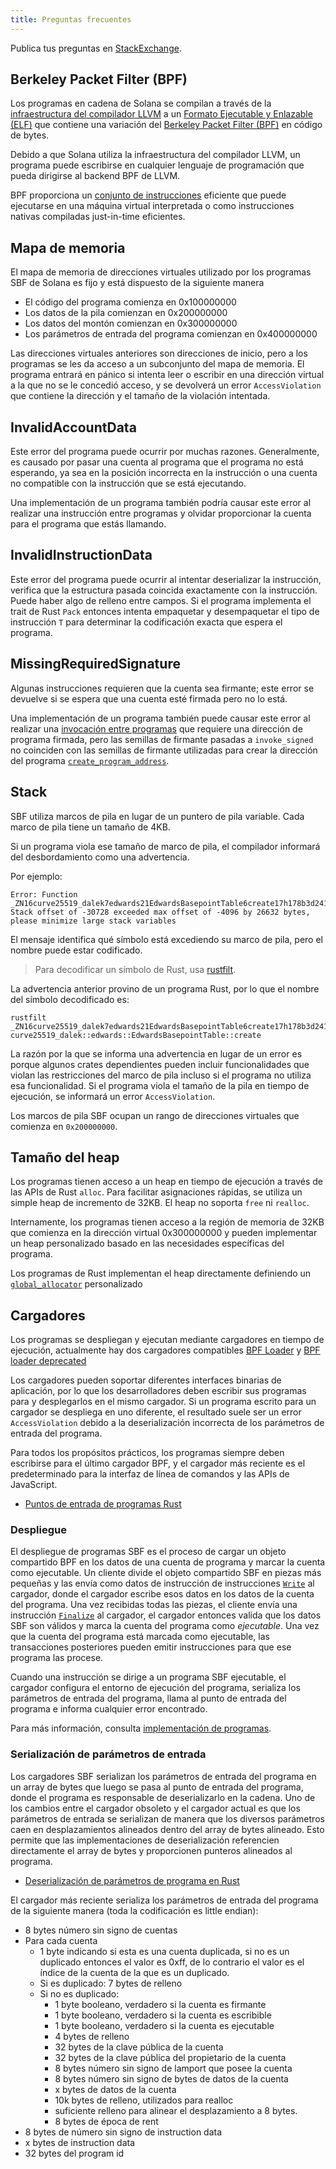 ```yaml
---
title: Preguntas frecuentes
---
```


Publica tus preguntas en
[StackExchange](https://solana.stackexchange.com/questions/ask).

## Berkeley Packet Filter (BPF)

Los programas en cadena de Solana se compilan a través de la
[infraestructura del compilador LLVM](https://llvm.org/) a un
[Formato Ejecutable y Enlazable (ELF)](https://en.wikipedia.org/wiki/Executable_and_Linkable_Format)
que contiene una variación del
[Berkeley Packet Filter (BPF)](https://en.wikipedia.org/wiki/Berkeley_Packet_Filter)
en código de bytes.

Debido a que Solana utiliza la infraestructura del compilador LLVM, un programa
puede escribirse en cualquier lenguaje de programación que pueda dirigirse al
backend BPF de LLVM.

BPF proporciona un
[conjunto de instrucciones](https://github.com/iovisor/bpf-docs/blob/master/eBPF.md)
eficiente que puede ejecutarse en una máquina virtual interpretada o como
instrucciones nativas compiladas just-in-time eficientes.

## Mapa de memoria

El mapa de memoria de direcciones virtuales utilizado por los programas SBF de
Solana es fijo y está dispuesto de la siguiente manera

- El código del programa comienza en 0x100000000
- Los datos de la pila comienzan en 0x200000000
- Los datos del montón comienzan en 0x300000000
- Los parámetros de entrada del programa comienzan en 0x400000000

Las direcciones virtuales anteriores son direcciones de inicio, pero a los
programas se les da acceso a un subconjunto del mapa de memoria. El programa
entrará en pánico si intenta leer o escribir en una dirección virtual a la que
no se le concedió acceso, y se devolverá un error `AccessViolation` que contiene
la dirección y el tamaño de la violación intentada.

## InvalidAccountData

Este error del programa puede ocurrir por muchas razones. Generalmente, es
causado por pasar una cuenta al programa que el programa no está esperando, ya
sea en la posición incorrecta en la instrucción o una cuenta no compatible con
la instrucción que se está ejecutando.

Una implementación de un programa también podría causar este error al realizar
una instrucción entre programas y olvidar proporcionar la cuenta para el
programa que estás llamando.

## InvalidInstructionData

Este error del programa puede ocurrir al intentar deserializar la instrucción,
verifica que la estructura pasada coincida exactamente con la instrucción. Puede
haber algo de relleno entre campos. Si el programa implementa el trait de Rust
`Pack` entonces intenta empaquetar y desempaquetar el tipo de instrucción `T`
para determinar la codificación exacta que espera el programa.

## MissingRequiredSignature

Algunas instrucciones requieren que la cuenta sea firmante; este error se
devuelve si se espera que una cuenta esté firmada pero no lo está.

Una implementación de un programa también puede causar este error al realizar
una [invocación entre programas](/docs/core/cpi) que requiere una dirección de
programa firmada, pero las semillas de firmante pasadas a `invoke_signed` no
coinciden con las semillas de firmante utilizadas para crear la dirección del
programa [`create_program_address`](/docs/core/pda#createprogramaddress).

## Stack

SBF utiliza marcos de pila en lugar de un puntero de pila variable. Cada marco
de pila tiene un tamaño de 4KB.

Si un programa viola ese tamaño de marco de pila, el compilador informará del
desbordamiento como una advertencia.

Por ejemplo:

```text
Error: Function _ZN16curve25519_dalek7edwards21EdwardsBasepointTable6create17h178b3d2411f7f082E Stack offset of -30728 exceeded max offset of -4096 by 26632 bytes, please minimize large stack variables
```

El mensaje identifica qué símbolo está excediendo su marco de pila, pero el
nombre puede estar codificado.

> Para decodificar un símbolo de Rust, usa
> [rustfilt](https://github.com/luser/rustfilt).

La advertencia anterior provino de un programa Rust, por lo que el nombre del
símbolo decodificado es:

```shell
rustfilt _ZN16curve25519_dalek7edwards21EdwardsBasepointTable6create17h178b3d2411f7f082E
curve25519_dalek::edwards::EdwardsBasepointTable::create
```

La razón por la que se informa una advertencia en lugar de un error es porque
algunos crates dependientes pueden incluir funcionalidades que violan las
restricciones del marco de pila incluso si el programa no utiliza esa
funcionalidad. Si el programa viola el tamaño de la pila en tiempo de ejecución,
se informará un error `AccessViolation`.

Los marcos de pila SBF ocupan un rango de direcciones virtuales que comienza en
`0x200000000`.

## Tamaño del heap

Los programas tienen acceso a un heap en tiempo de ejecución a través de las
APIs de Rust `alloc`. Para facilitar asignaciones rápidas, se utiliza un simple
heap de incremento de 32KB. El heap no soporta `free` ni `realloc`.

Internamente, los programas tienen acceso a la región de memoria de 32KB que
comienza en la dirección virtual 0x300000000 y pueden implementar un heap
personalizado basado en las necesidades específicas del programa.

Los programas de Rust implementan el heap directamente definiendo un
[`global_allocator`](https://github.com/solana-labs/solana/blob/d9b0fc0e3eec67dfe4a97d9298b15969b2804fab/sdk/program/src/entrypoint.rs#L72)
personalizado

## Cargadores

Los programas se despliegan y ejecutan mediante cargadores en tiempo de
ejecución, actualmente hay dos cargadores compatibles
[BPF Loader](https://github.com/solana-labs/solana/blob/7ddf10e602d2ed87a9e3737aa8c32f1db9f909d8/sdk/program/src/bpf_loader.rs#L17)
y
[BPF loader deprecated](https://github.com/solana-labs/solana/blob/7ddf10e602d2ed87a9e3737aa8c32f1db9f909d8/sdk/program/src/bpf_loader_deprecated.rs#L14)

Los cargadores pueden soportar diferentes interfaces binarias de aplicación, por
lo que los desarrolladores deben escribir sus programas para y desplegarlos en
el mismo cargador. Si un programa escrito para un cargador se despliega en uno
diferente, el resultado suele ser un error `AccessViolation` debido a la
deserialización incorrecta de los parámetros de entrada del programa.

Para todos los propósitos prácticos, los programas siempre deben escribirse para
el último cargador BPF, y el cargador más reciente es el predeterminado para la
interfaz de línea de comandos y las APIs de JavaScript.

- [Puntos de entrada de programas Rust](/docs/programs/lang-rust#program-entrypoint)

### Despliegue

El despliegue de programas SBF es el proceso de cargar un objeto compartido BPF
en los datos de una cuenta de programa y marcar la cuenta como ejecutable. Un
cliente divide el objeto compartido SBF en piezas más pequeñas y las envía como
datos de instrucción de instrucciones
[`Write`](https://github.com/solana-labs/solana/blob/bc7133d7526a041d1aaee807b80922baa89b6f90/sdk/program/src/loader_instruction.rs#L13)
al cargador, donde el cargador escribe esos datos en los datos de la cuenta del
programa. Una vez recibidas todas las piezas, el cliente envía una instrucción
[`Finalize`](https://github.com/solana-labs/solana/blob/bc7133d7526a041d1aaee807b80922baa89b6f90/sdk/program/src/loader_instruction.rs#L30)
al cargador, el cargador entonces valida que los datos SBF son válidos y marca
la cuenta del programa como _ejecutable_. Una vez que la cuenta del programa
está marcada como ejecutable, las transacciones posteriores pueden emitir
instrucciones para que ese programa las procese.

Cuando una instrucción se dirige a un programa SBF ejecutable, el cargador
configura el entorno de ejecución del programa, serializa los parámetros de
entrada del programa, llama al punto de entrada del programa e informa cualquier
error encontrado.

Para más información, consulta
[implementación de programas](/docs/programs/deploying).

### Serialización de parámetros de entrada

Los cargadores SBF serializan los parámetros de entrada del programa en un array
de bytes que luego se pasa al punto de entrada del programa, donde el programa
es responsable de deserializarlo en la cadena. Uno de los cambios entre el
cargador obsoleto y el cargador actual es que los parámetros de entrada se
serializan de manera que los diversos parámetros caen en desplazamientos
alineados dentro del array de bytes alineado. Esto permite que las
implementaciones de deserialización referencien directamente el array de bytes y
proporcionen punteros alineados al programa.

- [Deserialización de parámetros de programa en Rust](/docs/programs/lang-rust#parameter-deserialization)

El cargador más reciente serializa los parámetros de entrada del programa de la
siguiente manera (toda la codificación es little endian):

- 8 bytes número sin signo de cuentas
- Para cada cuenta
  - 1 byte indicando si esta es una cuenta duplicada, si no es un duplicado
    entonces el valor es 0xff, de lo contrario el valor es el índice de la
    cuenta de la que es un duplicado.
  - Si es duplicado: 7 bytes de relleno
  - Si no es duplicado:
    - 1 byte booleano, verdadero si la cuenta es firmante
    - 1 byte booleano, verdadero si la cuenta es escribible
    - 1 byte booleano, verdadero si la cuenta es ejecutable
    - 4 bytes de relleno
    - 32 bytes de la clave pública de la cuenta
    - 32 bytes de la clave pública del propietario de la cuenta
    - 8 bytes número sin signo de lamport que posee la cuenta
    - 8 bytes número sin signo de bytes de datos de la cuenta
    - x bytes de datos de la cuenta
    - 10k bytes de relleno, utilizados para realloc
    - suficiente relleno para alinear el desplazamiento a 8 bytes.
    - 8 bytes de época de rent
- 8 bytes de número sin signo de instruction data
- x bytes de instruction data
- 32 bytes del program id
